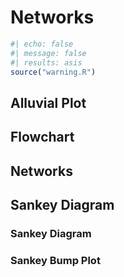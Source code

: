 # Networks {#sec-networks}

```r
#| echo: false
#| message: false
#| results: asis
source("warning.R")
```

## Alluvial Plot

## Flowchart

## Networks

## Sankey Diagram

### Sankey Diagram

### Sankey Bump Plot
